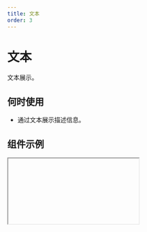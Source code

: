 ```yaml
---
title: 文本
order: 3
---
```


# 文本

文本展示。

## 何时使用

- 通过文本展示描述信息。

## 组件示例


<Iframe url="https://www.aliwork.com/developer/text-v2?isRenderNav=false" />

## 组件属性


<AttrTable
  dataSource={[
    {
      attr: '内容',
      code: 'content',
      type: 'String',
      demo: '"标题"',
      dafault: '',
      desc: '支持国际化',
    },
    {
      attr: '是否显示 HTML 形式的标题',
      code: 'showTitle',
      type: 'Boolean',
      demo: 'false',
      dafault: '',
      desc: '将内容显示为 html 标签的 title。可选择值：false，true',
    },
    {
      attr: '默认状态',
      code: 'behavior',
      type: 'String',
      demo: '"NORMAL"',
      dafault: '',
      desc: '可选值：NORMAL,HIDDEN',
    },
    {
      attr: '点击事件',
      code: 'onClick',
      type: 'Function',
      demo: 'function onClick(value){console.log(value);}',
      dafault: '',
      desc: '点击文本时触发回调',
    },
  ]}
/>
